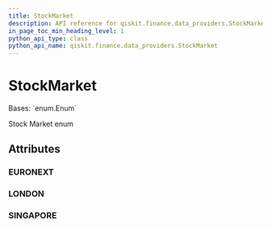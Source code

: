 ```yaml
---
title: StockMarket
description: API reference for qiskit.finance.data_providers.StockMarket
in_page_toc_min_heading_level: 1
python_api_type: class
python_api_name: qiskit.finance.data_providers.StockMarket
---
```


# StockMarket

<Class id="qiskit.finance.data_providers.StockMarket" github="https://github.com/qiskit-community/qiskit-aqua/tree/stable/0.9/qiskit/finance/data_providers/_base_data_provider.py" signature="StockMarket(value)">
  Bases: `enum.Enum`

  Stock Market enum

  ## Attributes

  ### EURONEXT

  <Attribute id="qiskit.finance.data_providers.StockMarket.EURONEXT" name="EURONEXT" attributeValue="= 'XPAR'" />

  ### LONDON

  <Attribute id="qiskit.finance.data_providers.StockMarket.LONDON" name="LONDON" attributeValue="= 'XLON'" />

  ### SINGAPORE

  <Attribute id="qiskit.finance.data_providers.StockMarket.SINGAPORE" name="SINGAPORE" attributeValue="= 'XSES'" />
</Class>

